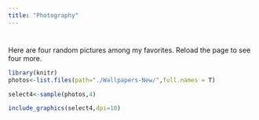 ```yaml
---
title: "Photography"
---
```


# 

Here are four random pictures among my favorites. Reload the page to see four more.

``` r
library(knitr)
photos<-list.files(path="./Wallpapers-New/",full.names = T)

select4<-sample(photos,4)

include_graphics(select4,dpi=10)
```


